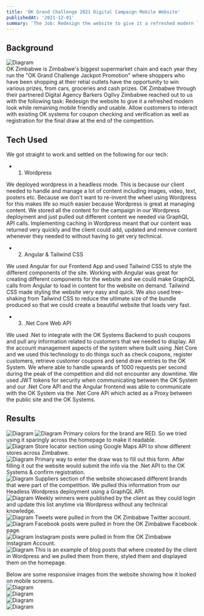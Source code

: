 ```yaml
---
title: 'OK Grand Challenge 2021 Digital Campaign Mobile Website'
publishedAt: '2021-12-01'
summary: 'The Job: Redesign the website to give it a refreshed modern look while remaining mobile friendly and usable. Allow customers to interact with existing OK systems for coupon checking and verification as well as registration for the final draw at the end of the competition.'
---
```


## Background
<div class="bg-white">
<img src="/okgc-2021/Ok-Zim-Logo.png" alt="Diagram" width="auto"/><br/>
</div>
OK Zimbabwe is Zimbabwe's biggest supermarket chain and each year they run the "OK Grand Challenge Jackpot Promotion" where shoppers who have been shopping at their retial outlets have the opportunity to win various prizes, from cars, groceries and cash prizes.
OK Zimbabwe through their partnered Digital Agency Barkers Ogilvy Zimbabwe reached out to us with the following task:
Redesign the website to give it a refreshed modern look while remaining mobile friendly and usable. Allow customers to interact with existing OK systems for coupon checking and verification as well as registration for the final draw at the end of the competition.

## Tech Used

We got straight to work and settled on the following for our tech:
- 1. Wordpress

We deployed wordpress in a headless mode. This is because our client needed to handle and manage a lot of content including
images, video, text, posters etc. Because we don't want to re-invent the wheel using Wordpress for this makes life so much easier
because Wordpress is great at managing content. We stored all the content for the campaign in our Wordpress deployment and just pulled
out different content we needed via GraphQL API calls. Implementing caching in Wordpress meant that our content was returned very quickly
and the client could add, updated and remove content whenever they needed to without having to get very technical.

- 2. Angular & Tailwind CSS

We used Angular for our Frontend App and used Tailwind CSS to style the different components of the site. Working with Angular was great for
creating different components for the website and we could make GraphQL calls from Angular to load in content for the website on demand. Tailwind CSS
made styling the website very easy and quick. We also used tree-shaking from Tailwind CSS to reduce the ultimate size of the bundle produced so that we could
create a beautiful website that loads very fast.

- 3. .Net Core Web API

We used .Net to integrate with the OK Systems Backend to push coupons and pull any information related to customers that we needed to display.
All the account management aspects of the system where built using .Net Core and we used this technology to do things such as check coupons, register customers,
retrieve customer coupons and send draw entries to the OK System. We where able to handle upwards of 1000 requests per second during the peak of the competition and
did not encounter any downtime. We used JWT tokens for security when communicating between the OK System and our .Net Core API and the Angular frontend was able to 
communicate with the OK System via the .Net Core APi which acted as a Proxy between the public site and the OK Systems.

## Results
<img src="/okgc-2021/1.png" alt="Diagram" width="auto"/>
<img src="/okgc-2021/2.png" alt="Diagram" width="auto"/>
Primary colors for the brand are RED. So we tried using it sparingly across the homepage to make it readable.
<br/>
<img src="/okgc-2021/3.png" alt="Diagram" width="auto"/>
Store locator section using Google Maps API to show different stores across Zimbabwe.<br/>
<img src="/okgc-2021/4.png" alt="Diagram" width="auto"/>
Primary way to enter the draw was to fill out this form. After filling it out the website would submit the info via the .Net API to the OK Systems & confirm registration.<br/>
<img src="/okgc-2021/5.png" alt="Diagram" width="auto"/>
Suppliers section of the website showcased different brands that were part of the competition. We pulled this information from our Headless Wordpress deployment using a GraphQL API.<br/>
<img src="/okgc-2021/6.png" alt="Diagram" width="auto"/>
Weekly winners were published by the client as they could login and update this list anytime via Wordpress without any technical knowledge.<br/>
<img src="/okgc-2021/8.png" alt="Diagram" width="auto"/>
Tweets were pulled in from the OK Zimbabwe Twitter account.<br/>
<img src="/okgc-2021/9.png" alt="Diagram" width="auto"/>
Facebook posts were pulled in from the OK Zimbabwe Facebook page.<br/>
<img src="/okgc-2021/10.png" alt="Diagram" width="auto"/>
Instagram posts were pulled in from the OK Zimbabwe Instagram Account.<br/>
<img src="/okgc-2021/11.png" alt="Diagram" width="auto"/>
This is an example of blog posts that where created by the client in Wordpress and we pulled them from there, styled them and displayed them on the homepage.<br/>

Below are some responsive images from the website showing how it looked on mobile screens.<br/>
<img src="/okgc-2021/7.png" alt="Diagram" width="auto"/><br/>
<img src="/okgc-2021/12.png" alt="Diagram" width="auto"/><br/>
<img src="/okgc-2021/13.png" alt="Diagram" width="auto"/><br/>
<img src="/okgc-2021/14.png" alt="Diagram" width="auto"/><br/>